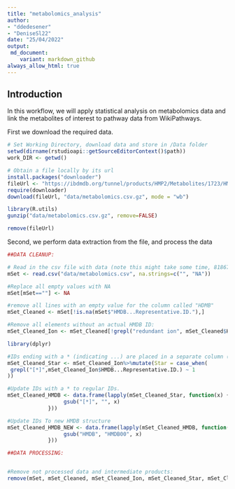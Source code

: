 ```yaml
---
title: "metabolomics_analysis"
author: 
- "ddedesener"
- "DeniseSl22"
date: "25/04/2022"
output:
 md_document:
    variant: markdown_github
always_allow_html: true
---
```


## Introduction
In this workflow, we will apply statistical analysis on metabolomics data and link the metabolites of interest to pathway data from WikiPathways.

First we download the required data.
```r
# Set Working Directory, download data and store in /Data folder
setwd(dirname(rstudioapi::getSourceEditorContext()$path))
work_DIR <- getwd()

# Obtain a file locally by its url
install.packages("downloader")
fileUrl <- "https://ibdmdb.org/tunnel/products/HMP2/Metabolites/1723/HMP2_metabolomics.csv.gz?accessType=DOWNLOAD"
require(downloader)
download(fileUrl, "data/metabolomics.csv.gz", mode = "wb")

library(R.utils)
gunzip("data/metabolomics.csv.gz", remove=FALSE)

remove(fileUrl)
```

Second, we perform data extraction from the file, and process the data
```r
##DATA CLEANUP:

# Read in the csv file with data (note this might take some time, 81867 rows in original dataset)
mSet <- read.csv("data/metabolomics.csv", na.strings=c("", "NA"))

#Replace all empty values with NA
mSet[mSet==""] <- NA

#remove all lines with an empty value for the column called "HDMB"
mSet_Cleaned <- mSet[!is.na(mSet$"HMDB...Representative.ID."),]

#Remove all elements without an actual HMDB ID:
mSet_Cleaned_Ion <- mSet_Cleaned[!grepl("redundant ion", mSet_Cleaned$HMDB...Representative.ID.),]

library(dplyr)

#IDs ending with a * (indicating ...) are placed in a separate column (to keep track of for future reference)
mSet_Cleaned_Star <- mSet_Cleaned_Ion%>%mutate(Star = case_when(
 grepl("[*]",mSet_Cleaned_Ion$HMDB...Representative.ID.) ~ 1
))

#Update IDs with a * to regular IDs.
mSet_Cleaned_HMDB <- data.frame(lapply(mSet_Cleaned_Star, function(x) {
                  gsub("[*]", "", x)
             }))

#Update IDs To new HMDB structure
mSet_Cleaned_HMDB_NEW <- data.frame(lapply(mSet_Cleaned_HMDB, function(x) {
                  gsub("HMDB", "HMDB00", x)
             }))

##DATA PROCESSING:


#Remove not processed data and intermediate products:
remove(mSet, mSet_Cleaned, mSet_Cleaned_Ion, mSet_Cleaned_Star, mSet_Cleaned_HMDB)
```

